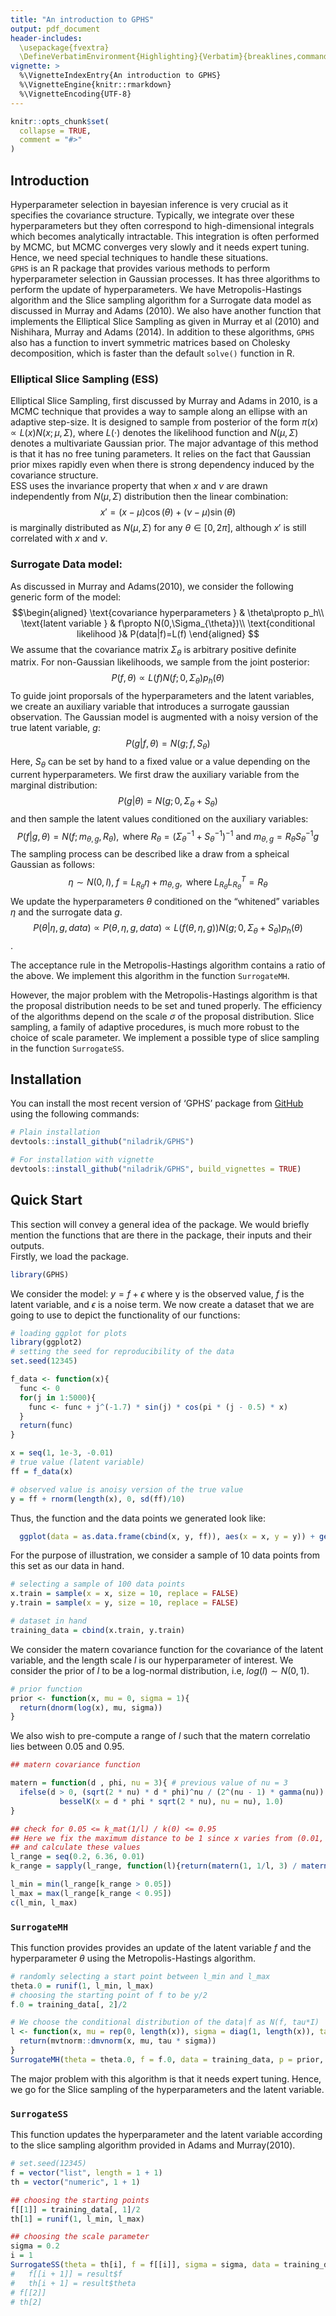 ```yaml
---
title: "An introduction to GPHS"
output: pdf_document
header-includes:
  \usepackage{fvextra}
  \DefineVerbatimEnvironment{Highlighting}{Verbatim}{breaklines,commandchars=\\\{\}}
vignette: >
  %\VignetteIndexEntry{An introduction to GPHS}
  %\VignetteEngine{knitr::rmarkdown}
  %\VignetteEncoding{UTF-8}
---
```

\tableofcontents
```r
knitr::opts_chunk$set(
  collapse = TRUE,
  comment = "#>"
)
```
## Introduction
Hyperparameter selection in bayesian inference is very crucial as it specifies the covariance structure. Typically, we integrate over these hyperparameters but they often correspond to high-dimensional integrals which becomes analytically intractable. This integration is often performed by  MCMC, but MCMC converges very slowly and it needs expert tuning. Hence, we need special techniques to handle these situations. \
`GPHS` is an R package that provides various methods to perform hyperparameter selection in Gaussian processes. It has three algorithms to perform the update of hyperparameters. We have Metropolis-Hastings algorithm and the Slice sampling algorithm for a Surrogate data model as discussed in Murray and Adams (2010)\footnote{Murray and Adams (2010)}. We also have another function that implements the Elliptical Slice Sampling as given in Murray et al (2010) and Nishihara, Murray and Adams (2014). In addition to these algorithms, `GPHS` also has a function to invert symmetric matrices based on Cholesky decomposition, which is faster than the default `solve()` function in R.\

### Elliptical Slice Sampling (ESS)
Elliptical Slice Sampling, first discussed by Murray and Adams in 2010, is a MCMC technique that provides a way to sample along an ellipse with an adaptive step-size. It is designed to sample from posterior of the form $\pi(x)\propto L(x)N(x;\mu,\Sigma)$, where $L(\cdot)$ denotes the likelihood function and $N(\mu,\Sigma)$ denotes a multivariate Gaussian prior. The major advantage of this method is that it has no free tuning parameters. It relies on the fact that Gaussian prior mixes rapidly even when there is strong dependency induced by the covariance structure.\
ESS uses the invariance property that when $x$ and $\nu$ are drawn independently from $N(\mu,\Sigma)$ distribution then the linear combination: 
$$x'=(x-\mu)\cos(\theta) + (\nu-\mu)\sin(\theta)$$ 
is marginally distributed as $N(\mu,\Sigma)$ for any $\theta\in[0,2\pi]$, although $x'$ is still correlated with $x$ and $\nu$.

### Surrogate Data model:
As discussed in Murray and Adams(2010), we consider the following generic form of the model:
$$\begin{aligned}
\text{covariance hyperparameters } & \theta\propto p_h\\
\text{latent variable } & f\propto N(0,\Sigma_{\theta})\\
\text{conditional likelihood }& P(data|f)=L(f)
\end{aligned}
$$
We assume that the covariance matrix $\Sigma_\theta$ is arbitrary positive definite matrix. For non-Gaussian likelihoods, we sample from the joint posterior:
$$P(f,\theta)\propto L(f)N(f;0,\Sigma_\theta)p_h(\theta)$$
To guide joint proporsals of the hyperparameters and the latent variables, we create an auxiliary variable that introduces a surrogate gaussian observation. The Gaussian model is augmented with a noisy version of the true latent variable, $g$:
$$P(g|f,\theta)=N(g;f,S_\theta)$$
Here, $S_\theta$ can be set by hand to a fixed value or a value depending on the current hyperparameters. We first draw the auxiliary variable from the marginal distribution:
$$P(g|\theta)=N(g;0,\Sigma_\theta+S_\theta)$$
and then sample the latent values conditioned on the auxiliary variables:
$$P(f|g,\theta)=N(f;m_{\theta,g},R_\theta),\text{ where } R_{\theta}=\left(\Sigma_\theta^{-1}+S_\theta^{-1}\right)^{-1}\text{ and }m_{\theta,g}=R_\theta S_\theta^{-1}g$$
The sampling process can be described like a draw from a spheical Gaussian as follows:
$$\eta\sim N(0,I),\; f=L_{R_\theta}\eta+m_{\theta,g},\text{ where }L_{R_\theta}L_{R_\theta}^T=R_\theta$$
We update the hyperparameters $\theta$  conditioned on the 
"whitened" variables $\eta$ and the surrogate data $g$.
$$P(\theta|\eta,g,data)\propto P(\theta,\eta,g,data)\propto L(f(\theta,\eta,g))N(g;0,\Sigma_\theta+S_\theta)p_h(\theta)$$.

The acceptance rule in the Metropolis-Hastings algorithm contains a ratio of the above. We implement this algorithm in the function `SurrogateMH`.\

However, the major problem with the Metropolis-Hastings algorithm is that the proposal distribution needs to be set and tuned properly. The efficiency of the algorithms depend on the scale $\sigma$ of the proposal distribution. Slice sampling, a family of adaptive procedures, is much more robust to the choice of scale parameter. We implement a possible type of slice sampling in the function `SurrogateSS`.

## Installation

You can install the most recent version of 'GPHS' package from [GitHub](https://github.com/niladrik/GPHS) using the following commands:
```r
# Plain installation
devtools::install_github("niladrik/GPHS")

# For installation with vignette
devtools::install_github("niladrik/GPHS", build_vignettes = TRUE)
```

## Quick Start
This section will convey a general idea of the package. We would briefly mention the functions that are there in the package, their inputs and their outputs.\
Firstly, we load the package.
```r
library(GPHS)
```
We consider the model: $y=f+\epsilon$ where y is the observed value, $f$ is the latent variable, and $\epsilon$ is a noise term. We now create a dataset that we are going to use to depict the functionality of our functions:
```r
# loading ggplot for plots
library(ggplot2)
# setting the seed for reproducibility of the data
set.seed(12345)

f_data <- function(x){
  func <- 0
  for(j in 1:5000){
    func <- func + j^(-1.7) * sin(j) * cos(pi * (j - 0.5) * x)
  }
  return(func)
}

x = seq(1, 1e-3, -0.01)
# true value (latent variable)
ff = f_data(x)

# observed value is anoisy version of the true value
y = ff + rnorm(length(x), 0, sd(ff)/10)
```
Thus, the function and the data points we generated look like:

```r
  ggplot(data = as.data.frame(cbind(x, y, ff)), aes(x = x, y = y)) + geom_point() + geom_line(aes(x = x, y = ff, color = "red")) + theme_bw() + theme(legend.position = "none")
```

For the purpose of illustration, we consider a sample of 10 data points from this set as our data in hand.
```r
# selecting a sample of 100 data points
x.train = sample(x = x, size = 10, replace = FALSE)
y.train = sample(x = y, size = 10, replace = FALSE)

# dataset in hand
training_data = cbind(x.train, y.train)
```
We consider the matern covariance function for the covariance of the latent variable, and the length scale $l$ is our hyperparameter of interest. We consider the prior of $l$ to be a log-normal distribution, i.e, $log(l)\sim N(0, 1)$.
```r
# prior function
prior <- function(x, mu = 0, sigma = 1){
  return(dnorm(log(x), mu, sigma))
}
```
We also wish to pre-compute a range of $l$ such that the matern correlatio lies between $0.05$ and $0.95$.
```r
## matern covariance function

matern = function(d , phi, nu = 3){ # previous value of nu = 3
  ifelse(d > 0, (sqrt(2 * nu) * d * phi)^nu / (2^(nu - 1) * gamma(nu)) *
           besselK(x = d * phi * sqrt(2 * nu), nu = nu), 1.0)
}

## check for 0.05 <= k_mat(1/l) / k(0) <= 0.95
## Here we fix the maximum distance to be 1 since x varies from (0.01, 1)
## and calculate these values
l_range = seq(0.2, 6.36, 0.01)
k_range = sapply(l_range, function(l){return(matern(1, 1/l, 3) / matern(0, 1/l, 3))})

l_min = min(l_range[k_range > 0.05])
l_max = max(l_range[k_range < 0.95])
c(l_min, l_max)
```

### ```SurrogateMH``` 
This function provides provides an update of the latent variable $f$ and the hyperparameter $\theta$ using the Metropolis-Hastings algorithm.
```r
# randomly selecting a start point between l_min and l_max
theta.0 = runif(1, l_min, l_max)
# choosing the starting point of f to be y/2
f.0 = training_data[, 2]/2

# We choose the conditional distribution of the data|f as N(f, tau*I)
l <- function(x, mu = rep(0, length(x)), sigma = diag(1, length(x)), tau = 0.1){
  return(mvtnorm::dmvnorm(x, mu, tau * sigma))
}
SurrogateMH(theta = theta.0, f = f.0, data = training_data, p = prior, l)
```
The major problem with this algorithm is that it needs expert tuning. Hence, we go for the Slice sampling of the hyperparameters and the latent variable.

### ```SurrogateSS```
This function updates the hyperparameter and the latent variable according to the slice sampling algorithm provided in Adams and Murray(2010). 
```r
# set.seed(12345)
f = vector("list", length = 1 + 1)
th = vector("numeric", 1 + 1)

## choosing the starting points
f[[1]] = training_data[, 1]/2
th[1] = runif(1, l_min, l_max)

## choosing the scale parameter
sigma = 0.2
i = 1
SurrogateSS(theta = th[i], f = f[[i]], sigma = sigma, data = training_data, p = prior, niter = 100)
#   f[[i + 1]] = result$f
#   th[i + 1] = result$theta
# f[[2]]
# th[2]
```

